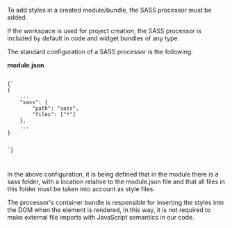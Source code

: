 
<HeaderDoc title="Estilos en el módulo" pretitle="Frontend" />

To add styles in a created module/bundle, the <Link href="/docs/processors">SASS processor</Link> must be added.

If the workspace is used for project creation, the SASS processor is included by default in code and widget bundles of any type.

The standard configuration of a SASS processor is the following:

**module.json**

<Code>
{`
{
    ...
    "sass": {
        "path": "sass",
        "files": ["*"]
    },
    ...
}

`}

</Code>

In the above configuration, it is being defined that in the module there is a sass folder, with a location relative to the module.json file and that all files in this folder must be taken into account as style files.

The processor's container bundle is responsible for inserting the styles into the DOM when the element is rendered, in this way, it is not required to make external file imports with JavaScript semantics in our code.
